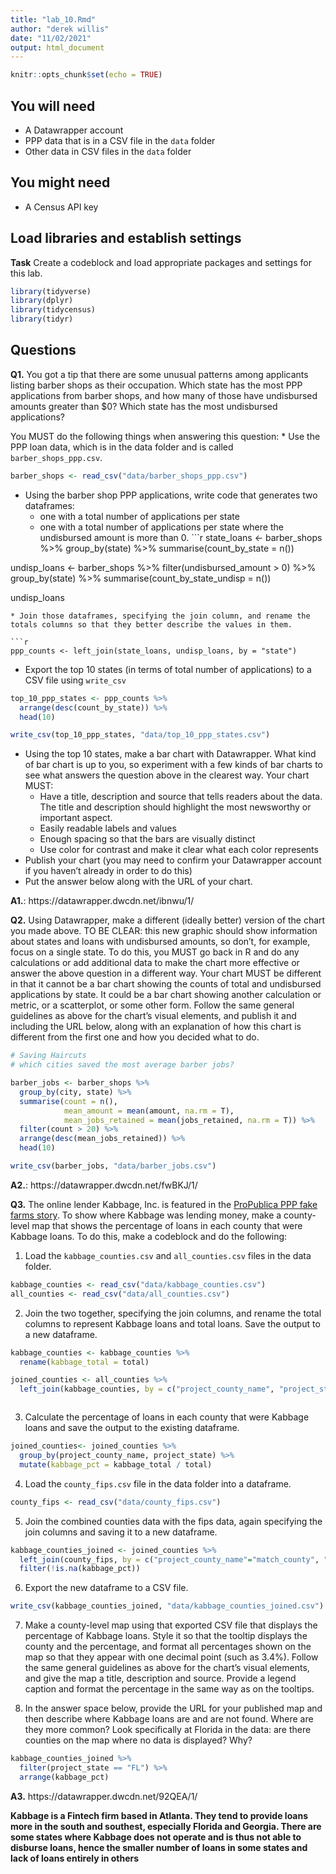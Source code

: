 ```yaml
---
title: "lab_10.Rmd"
author: "derek willis"
date: "11/02/2021"
output: html_document
---
```


```r
knitr::opts_chunk$set(echo = TRUE)

```

## You will need

* A Datawrapper account
* PPP data that is in a CSV file in the `data` folder
* Other data in CSV files in the `data` folder

## You might need

* A Census API key

## Load libraries and establish settings

**Task** Create a codeblock and load appropriate packages and settings for this lab.

```r

library(tidyverse)
library(dplyr)
library(tidycensus)
library(tidyr)

```

## Questions

**Q1.** You got a tip that there are some unusual patterns among applicants listing barber shops as their occupation. Which state has the most PPP applications from barber shops, and how many of those have undisbursed amounts greater than $0? Which state has the most undisbursed applications?

You MUST do the following things when answering this question:
* Use the PPP loan data, which is in the data folder and is called `barber_shops_ppp.csv`.

```r

barber_shops <- read_csv("data/barber_shops_ppp.csv")

```
* Using the barber shop PPP applications, write code that generates two dataframes:
  * one with a total number of applications per state
  * one with a total number of applications per state where the undisbursed amount is more than 0.
```r

state_loans <- barber_shops %>%
  group_by(state) %>%
  summarise(count_by_state = n()) 

undisp_loans <- barber_shops %>%
  filter(undisbursed_amount > 0) %>%
  group_by(state) %>%
  summarise(count_by_state_undisp = n()) 

undisp_loans

```
* Join those dataframes, specifying the join column, and rename the totals columns so that they better describe the values in them.

```r

ppp_counts <- left_join(state_loans, undisp_loans, by = "state")

```
* Export the top 10 states (in terms of total number of applications) to a CSV file using `write_csv`

```r
top_10_ppp_states <- ppp_counts %>%
  arrange(desc(count_by_state)) %>%
  head(10)

write_csv(top_10_ppp_states, "data/top_10_ppp_states.csv")

```
* Using the top 10 states, make a bar chart with Datawrapper. What kind of bar chart is up to you, so experiment with a few kinds of bar charts to see what answers the question above in the clearest way. Your chart MUST:
  * Have a title, description and source that tells readers about the data. The title and description should highlight the most newsworthy or important aspect.
  * Easily readable labels and values
  * Enough spacing so that the bars are visually distinct
  * Use color for contrast and make it clear what each color represents
* Publish your chart (you may need to confirm your Datawrapper account if you haven't already in order to do this)
* Put the answer below along with the URL of your chart.

**A1.**: https://datawrapper.dwcdn.net/ibnwu/1/

**Q2.** Using Datawrapper, make a different (ideally better) version of the chart you made above. TO BE CLEAR: this new graphic should show information about states and loans with undisbursed amounts, so don't, for example, focus on a single state. To do this, you MUST go back in R and do any calculations or add additional data to make the chart more effective or answer the above question in a different way. Your chart MUST be different in that it cannot be a bar chart showing the counts of total and undisbursed applications by state. It could be a bar chart showing another calculation or metric, or a scatterplot, or some other form. Follow the same general guidelines as above for the chart's visual elements, and publish it and including the URL below, along with an explanation of how this chart is different from the first one and how you decided what to do.

```r

# Saving Haircuts
# which cities saved the most average barber jobs?

barber_jobs <- barber_shops %>%
  group_by(city, state) %>%
  summarise(count = n(),
            mean_amount = mean(amount, na.rm = T),
            mean_jobs_retained = mean(jobs_retained, na.rm = T)) %>%
  filter(count > 20) %>%
  arrange(desc(mean_jobs_retained)) %>%
  head(10)

write_csv(barber_jobs, "data/barber_jobs.csv")


```

**A2.**: https://datawrapper.dwcdn.net/fwBKJ/1/

**Q3.** The online lender Kabbage, Inc. is featured in the [ProPublica PPP fake farms story](https://www.propublica.org/article/ppp-farms). To show where Kabbage was lending money, make a county-level map that shows the percentage of loans in each county that were Kabbage loans. To do this, make a codeblock and do the following:

1. Load the `kabbage_counties.csv` and `all_counties.csv` files in the data folder.

```r

kabbage_counties <- read_csv("data/kabbage_counties.csv")
all_counties <- read_csv("data/all_counties.csv")


```
2. Join the two together, specifying the join columns, and rename the total columns to represent Kabbage loans and total loans. Save the output to a new dataframe.

```r

kabbage_counties <- kabbage_counties %>%
  rename(kabbage_total = total)

joined_counties <- all_counties %>%
  left_join(kabbage_counties, by = c("project_county_name", "project_state")) 



```
3. Calculate the percentage of loans in each county that were Kabbage loans and save the output to the existing dataframe.

```r

joined_counties<- joined_counties %>%
  group_by(project_county_name, project_state) %>%
  mutate(kabbage_pct = kabbage_total / total)


```
4. Load the `county_fips.csv` file in the data folder into a dataframe.

```r
county_fips <- read_csv("data/county_fips.csv")

```
5. Join the combined counties data with the fips data, again specifying the join columns and saving it to a new dataframe.


```r

kabbage_counties_joined <- joined_counties %>%
  left_join(county_fips, by = c("project_county_name"="match_county", "project_state"="state") ) %>%
  filter(!is.na(kabbage_pct))


```
6. Export the new dataframe to a CSV file.

```r


write_csv(kabbage_counties_joined, "data/kabbage_counties_joined.csv")

```
7. Make a county-level map using that exported CSV file that displays the percentage of Kabbage loans. Style it so that the tooltip displays the county and the percentage, and format all percentages shown on the map so that they appear with one decimal point (such as 3.4%). Follow the same general guidelines as above for the chart's visual elements, and give the map a title, description and source. Provide a legend caption and format the percentage in the same way as on the tooltips.

8. In the answer space below, provide the URL for your published map and then describe where Kabbage loans are and are not found. Where are they more common? Look specifically at Florida in the data: are there counties on the map where no data is displayed? Why?

```r

kabbage_counties_joined %>%
  filter(project_state == "FL") %>%
  arrange(kabbage_pct)

```

**A3.**  https://datawrapper.dwcdn.net/92QEA/1/

**Kabbage is a Fintech firm based in Atlanta.  They tend to provide loans more in the south and southest, especially Florida and Georgia.  There are some states where Kabbage does not operate and is thus not able to disburse loans, hence the smaller number of loans in some states and lack of loans entirely in others**
